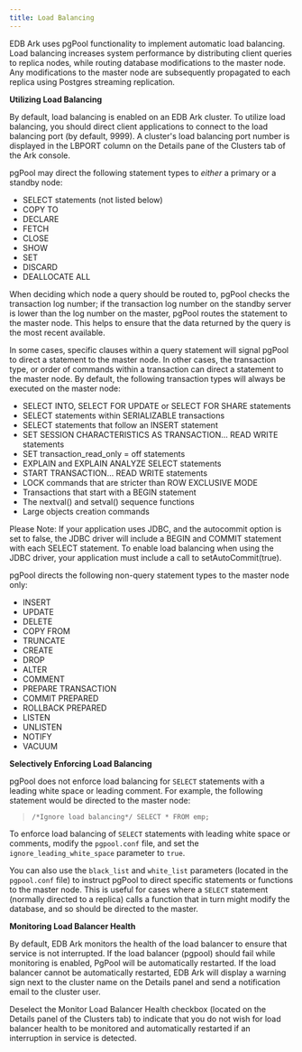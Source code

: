 ```yaml
---
title: Load Balancing
---
```


EDB Ark uses pgPool functionality to implement automatic load balancing.
Load balancing increases system performance by distributing client
queries to replica nodes, while routing database modifications to the
master node. Any modifications to the master node are subsequently
propagated to each replica using Postgres streaming replication.

**Utilizing Load Balancing**

By default, load balancing is enabled on an EDB Ark cluster. To utilize
load balancing, you should direct client applications to connect to the
load balancing port (by default, 9999). A cluster's load balancing port
number is displayed in the LBPORT column on the Details pane of the
Clusters tab of the Ark console.

pgPool may direct the following statement types to *either* a primary or
a standby node:

  - SELECT statements (not listed below)
  - COPY TO
  - DECLARE
  - FETCH
  - CLOSE
  - SHOW
  - SET
  - DISCARD
  - DEALLOCATE ALL

When deciding which node a query should be routed to, pgPool checks the
transaction log number; if the transaction log number on the standby
server is lower than the log number on the master, pgPool routes the
statement to the master node. This helps to ensure that the data
returned by the query is the most recent available.

In some cases, specific clauses within a query statement will signal
pgPool to direct a statement to the master node. In other cases, the
transaction type, or order of commands within a transaction can direct a
statement to the master node. By default, the following transaction
types will always be executed on the master node:

  - SELECT INTO, SELECT FOR UPDATE or SELECT FOR SHARE statements
  - SELECT statements within SERIALIZABLE transactions
  - SELECT statements that follow an INSERT statement
  - SET SESSION CHARACTERISTICS AS TRANSACTION… READ WRITE statements
  - SET transaction_read_only = off statements
  - EXPLAIN and EXPLAIN ANALYZE SELECT statements
  - START TRANSACTION… READ WRITE statements
  - LOCK commands that are stricter than ROW EXCLUSIVE MODE
  - Transactions that start with a BEGIN statement
  - The nextval() and setval() sequence functions
  - Large objects creation commands

Please Note: If your application uses JDBC, and the autocommit option is
set to false, the JDBC driver will include a BEGIN and COMMIT statement
with each SELECT statement. To enable load balancing when using the JDBC
driver, your application must include a call to setAutoCommit(true).

pgPool directs the following non-query statement types to the master
node only:

  - INSERT
  - UPDATE
  - DELETE
  - COPY FROM
  - TRUNCATE
  - CREATE
  - DROP
  - ALTER
  - COMMENT
  - PREPARE TRANSACTION
  - COMMIT PREPARED
  - ROLLBACK PREPARED
  - LISTEN
  - UNLISTEN
  - NOTIFY
  - VACUUM

**Selectively Enforcing Load Balancing**

pgPool does not enforce load balancing for `SELECT` statements with a
leading white space or leading comment. For example, the following
statement would be directed to the master node:

> `/*Ignore load balancing*/ SELECT * FROM emp;`

To enforce load balancing of `SELECT` statements with leading white
space or comments, modify the `pgpool.conf` file, and set the
`ignore_leading_white_space` parameter to `true`.

You can also use the `black_list` and `white_list` parameters (located
in the `pgpool.conf` file) to instruct pgPool to direct specific
statements or functions to the master node. This is useful for cases
where a `SELECT` statement (normally directed to a replica) calls a
function that in turn might modify the database, and so should be
directed to the master.

**Monitoring Load Balancer Health**

By default, EDB Ark monitors the health of the load balancer to ensure
that service is not interrupted. If the load balancer (pgpool) should
fail while monitoring is enabled, PgPool will be automatically
restarted. If the load balancer cannot be automatically restarted, EDB
Ark will display a warning sign next to the cluster name on the Details
panel and send a notification email to the cluster user.

Deselect the Monitor Load Balancer Health checkbox (located on the
Details panel of the Clusters tab) to indicate that you do not wish for
load balancer health to be monitored and automatically restarted if an
interruption in service is detected.
